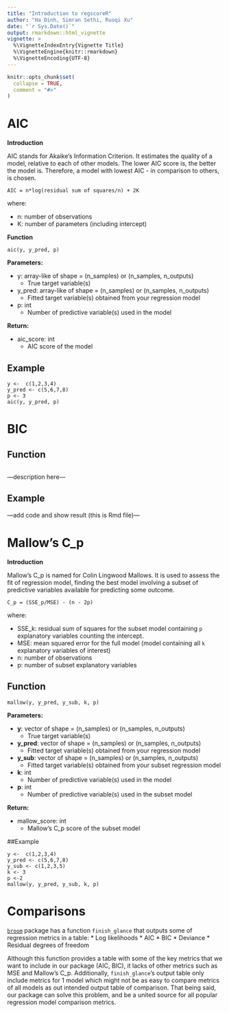 ```yaml
---
title: "Introduction to regscoreR"
author: "Ha Dinh, Simran Sethi, Ruoqi Xu"
date: "`r Sys.Date()`"
output: rmarkdown::html_vignette
vignette: >
  %\VignetteIndexEntry{Vignette Title}
  %\VignetteEngine{knitr::rmarkdown}
  %\VignetteEncoding{UTF-8}
---
```


```r
knitr::opts_chunk$set(
  collapse = TRUE,
  comment = "#>"
)
```

# **AIC** 

**Introduction**

AIC stands for Akaike’s Information Criterion. It estimates the quality of a model, relative to each of other models. The lower AIC score is, the better the model is. Therefore, a model with lowest AIC - in comparison to others, is chosen.

```
AIC = n*log(residual sum of squares/n) + 2K
```

where:

* n: number of observations
* K: number of parameters (including intercept)

**Function**

```
aic(y, y_pred, p)
```

**Parameters:**

* y: array-like of shape = (n_samples) or (n_samples, n_outputs)
  * True target variable(s)

* y_pred: array-like of shape = (n_samples) or (n_samples, n_outputs)
  * Fitted target variable(s) obtained from your regression model

* p: int
  * Number of predictive variable(s) used in the model

**Return:**

* aic_score: int
  * AIC score of the model

## Example

```
y <-  c(1,2,3,4)
y_pred <- c(5,6,7,8)
p <- 3
aic(y, y_pred, p)
```

# **BIC** 
## Function

```
```

---description here---

## Example

---add code and show result (this is Rmd file)--- 


# **Mallow's C_p**

**Introduction**

Mallow's C_p is named for Colin Lingwood Mallows. It is used to assess the fit of regression model, finding the best model involving a subset of predictive variables available for predicting some outcome.

```
C_p = (SSE_p/MSE) - (n - 2p)
```

where:

- SSE_k: residual sum of squares for the subset model containing `p` explanatory
variables counting the intercept.
- MSE: mean squared error for the full model (model containing all `k` explanatory variables of interest)
- n: number of observations
- p: number of subset explanatory variables

## Function

```
mallow(y, y_pred, y_sub, k, p)
```

**Parameters:**


* **y**: vector of shape = (n_samples) or (n_samples, n_outputs)
  * True target variable(s)

* **y_pred**: vector of shape = (n_samples) or (n_samples, n_outputs)
  * Fitted target variable(s) obtained from your regression model

* **y_sub**: vector of shape = (n_samples) or (n_samples, n_outputs)
  * Fitted target variable(s) obtained from your subset regression model

* **k**: int
  * Number of predictive variable(s) used in the model

* **p**: int
  * Number of predictive variable(s) used in the subset model

**Return:**

* mallow_score: int
  * Mallow's C_p score of the subset model


##Example

```
y <-  c(1,2,3,4)
y_pred <- c(5,6,7,8)
y_sub <- c(1,2,3,5)
k <- 3
p <-2
mallow(y, y_pred, y_sub, k, p) 
```

# **Comparisons** 

[`broom`](https://www.rdocumentation.org/packages/broom/versions/0.4.2/topics/finish_glance) package has a function `finish_glance` that outputs some of regression metrics in a table:
* Log likelihoods
* AIC
* BIC
* Deviance
* Residual degrees of freedom

Although this function provides a table with some of the key metrics that we want to include in our package (AIC, BIC), it lacks of other metrics such as MSE and Mallow's C_p. Additionally, `finish_glance`'s output table only include metrics for 1 model which might not be as easy to compare metrics of all models as out intended output table of comparison. That being said, our package can solve this problem, and be a united source for all popular regression model comparison metrics.


